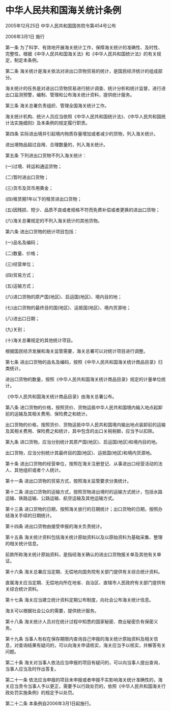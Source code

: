 # 中华人民共和国海关统计条例

2005年12月25日 中华人民共和国国务院令第454号公布

2006年3月1日 施行

  

第一条 为了科学、有效地开展海关统计工作，保障海关统计的准确性、及时性、完整性，根据《中华人民共和国海关法》和《中华人民共和国统计法》的有关规定，制定本条例。

第二条 海关统计是海关依法对进出口货物贸易的统计，是国民经济统计的组成部分。

海关统计的任务是对进出口货物贸易进行统计调查、统计分析和统计监督，进行进出口监测预警，编制、管理和公布海关统计资料，提供统计服务。

第三条 海关总署负责组织、管理全国海关统计工作。

海关统计机构、统计人员应当依照《中华人民共和国统计法》、《中华人民共和国统计法实施细则》及本条例的规定履行职责。

第四条 实际进出境并引起境内物质存量增加或者减少的货物，列入海关统计。

进出境物品超过自用、合理数量的，列入海关统计。

第五条 下列进出口货物不列入海关统计：

(一)过境、转运和通运货物；

(二)暂时进出口货物；

(三)货币及货币用黄金；

(四)租赁期1年以下的租赁进出口货物；

(五)因残损、短少、品质不良或者规格不符而免费补偿或者更换的进出口货物；

(六)海关总署规定的不列入海关统计的其他货物。

第六条 进出口货物的统计项目包括：

(一)品名及编码；

(二)数量、价格；

(三)经营单位；

(四)贸易方式；

(五)运输方式；

(六)进口货物的原产国(地区)、启运国(地区)、境内目的地；

(七)出口货物的最终目的国(地区)、运抵国(地区)、境内货源地；

(八)进出口日期；

(九)关别；

(十)海关总署规定的其他统计项目。

根据国民经济发展和海关监管需要，海关总署可以对统计项目进行调整。

第七条 进出口货物的品名及编码，按照《中华人民共和国海关统计商品目录》归类统计。

进出口货物的数量，按照《中华人民共和国海关统计商品目录》规定的计量单位统计。

《中华人民共和国海关统计商品目录》由海关总署公布。

第八条 进口货物的价格，按照货价、货物运抵中华人民共和国境内输入地点起卸前的运输及其相关费用、保险费之和统计。

出口货物的价格，按照货价、货物运抵中华人民共和国境内输出地点装卸前的运输及其相关费用、保险费之和统计，其中包含的出口关税税额，应当予以扣除。

第九条 进口货物，应当分别统计其原产国(地区)、启运国(地区)和境内目的地。

出口货物，应当分别统计其最终目的国(地区)、运抵国(地区)和境内货源地。

第十条 进出口货物的经营单位，按照在海关注册登记、从事进出口经营活动的法人、其他组织或者个人统计。

第十一条 进出口货物的贸易方式，按照海关监管要求分类统计。

第十二条 进出口货物的运输方式，按照货物进出境时的运输方式统计，包括水路运输、铁路运输、公路运输、航空运输及其他运输方式。

第十三条 进口货物的日期，按照海关放行的日期统计；出口货物的日期，按照办结海关手续的日期统计。

第十四条 进出口货物由接受申报的海关负责统计。

第十五条 海关统计资料包括海关统计原始资料以及以原始资料为基础采集、整理的相关统计信息。

前款所称海关统计原始资料，是指经海关确认的进出口货物报关单及其他有关单证。

第十六条 海关总署应当定期、无偿地向国务院有关部门提供有关综合统计资料。

直属海关应当定期、无偿地向所在地省、自治区、直辖市人民政府有关部门提供有关综合统计资料。

第十七条 海关应当建立统计资料定期公布制度，向社会公布海关统计信息。

海关可以根据社会公众的需要，提供统计服务。

第十八条 海关统计人员对在统计过程中知悉的国家秘密、商业秘密负有保密义务。

第十九条 当事人有权在保存期限内查询自己申报的海关统计原始资料及相关信息，对查询结果有疑问的，可以向海关申请核实，海关应当予以核实，并解答有关问题。

第二十条 海关对当事人依法应当申报的项目有疑问的，可以向当事人提出查询，当事人应当及时作出答复。

第二十一条 依法应当申报的项目未申报或者申报不实影响海关统计准确性的，海关应当责令当事人予以更正，需要予以行政处罚的，依照《中华人民共和国海关行政处罚实施条例》的规定予以处罚。

第二十二条 本条例自2006年3月1日起施行。